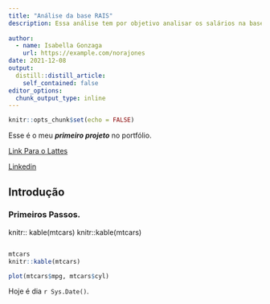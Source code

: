 ```yaml
---
title: "Análise da base RAIS"
description: Essa análise tem por objetivo analisar os salários na base RAIS. Este projeto foi feito na semana de CIência de Dados usando R. 
  
author:
  - name: Isabella Gonzaga
    url: https://example.com/norajones
date: 2021-12-08
output:
  distill::distill_article:
    self_contained: false
editor_options: 
  chunk_output_type: inline
---
```


```r
knitr::opts_chunk$set(echo = FALSE)
```

Esse é o meu ***primeiro projeto*** no portfólio.

[Link Para o Lattes](http://lattes.cnpq.br/1447698806310788)

[Linkedin](https://www.linkedin.com/in/isabella-guimar%C3%A3es-0a177614b/)

## Introdução

### Primeiros Passos.
knitr:: kable(mtcars)
 knitr::kable(mtcars)
 
```r

```
```r
mtcars
knitr::kable(mtcars)

```

 
```r
plot(mtcars$mpg, mtcars$cyl)

```
 
 Hoje é dia `r Sys.Date()`.
 


